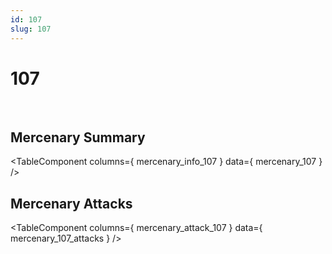 ```yaml
---
id: 107
slug: 107
---
```



# 107

<div style = {{ display: "flex" }}>
    <Image img={require('@site/static/img/mercenaries/illust/thum_char_view_n_107.jpg')}/>
    <Image img={require('@site/static/img/mercenaries/illust/thum_char_view_o_107.jpg')}/>
</div>

## Mercenary Summary

<TableComponent
  columns={ mercenary_info_107 }
  data={ mercenary_107 }
/>

## Mercenary Attacks

<TableComponent
  columns={ mercenary_attack_107 }
  data={ mercenary_107_attacks }
/>